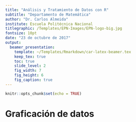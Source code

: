 ```yaml
---
title: "Análisis y Tratamiento de Datos con R"
subtitle: "Departamento de Matemática"
author: "Dr. Carlos Almeida"
institute: Escuela Politécnica Nacional
titlegraphic: /Templates/EPN-Images/EPN-logo-big.jpg
fontsize: 10pt
date: "23 de octubre de 2017"
output: 
  beamer_presentation:
    template: ~/Templates/Rmarkdown/car-latex-beamer.tex
    keep_tex: true
    toc: true
    slide_level: 2
    fig_width: 7
    fig_height: 6
    fig_caption: true
---
```


```r
knitr::opts_chunk$set(echo = TRUE)
```

# Graficación de datos

